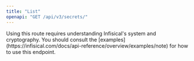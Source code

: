 ---
title: "List"
openapi: "GET /api/v3/secrets/"
---

<Tip>
  Using this route requires understanding Infisical's system and cryptography.
  You should consult the [examples](https://infisical.com/docs/api-reference/overview/examples/note) for how to use
  this endpoint.
</Tip>

